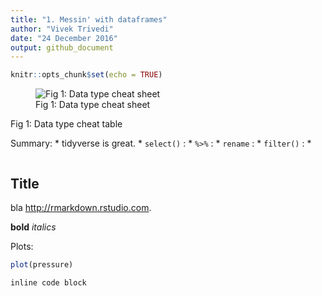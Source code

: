 ```yaml
---
title: "1. Messin' with dataframes"
author: "Vivek Trivedi"
date: "24 December 2016"
output: github_document
---
```


```r
knitr::opts_chunk$set(echo = TRUE)
```

![Fig 1: Data type cheat sheet](pathtofig.png)

Fig 1: Data type cheat table

Summary:
* tidyverse is great.
* `select()` : 
* `%>%` : 
* `rename` :
* `filter()` :
* 

```r

```

## Title


bla
<http://rmarkdown.rstudio.com>.

**bold** *italics*

Plots:

```r
plot(pressure)
```

`inline code block`